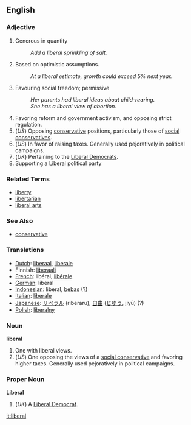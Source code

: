 ==English==

===Adjective===

# Generous in quantity
#: ''Add a liberal sprinkling of salt.''
# Based on optimistic assumptions.
#: ''At a liberal estimate, growth could exceed 5% next year.''
# Favouring social freedom; permissive
#: ''Her parents had liberal ideas about child-rearing.''
#: ''She has a liberal view of abortion.''
# Favoring reform and government activism, and opposing strict regulation.
# (''US'') Opposing [[conservative]] positions, particularly those of [[social conservative]]s.
# (''US'') In favor of raising taxes.  Generally used pejoratively in political campaigns.
# (''UK'') Pertaining to the [[Liberal Democrat]]s.
# Supporting a Liberal political party

===Related Terms===
*[[liberty]]
*[[libertarian]]
*[[liberal arts]]

===See Also===
*[[conservative]]

=== Translations ===
*[[Dutch]]: [[liberaal]], [[liberale]]
*Finnish: [[liberaali]]
*[[French]]: libéral, [[libérale]]
*[[German]]: liberal
*[[Indonesian]]: liberal, [[bebas]] (?)
*[[Italian]]: [[liberale]]
*[[Japanese]]: [[リベラル]] (riberaru), [[自由]] ([[じゆう]], jiyū) (?)
*[[Polish]]: [[liberalny]]

===Noun===
'''liberal'''

# One with liberal views.
# (''US'') One opposing the views of a [[social conservative]] and favoring higher taxes.  Generally used pejoratively in political campaigns.

===Proper Noun===
'''Liberal'''

# (''UK'') A [[Liberal Democrat]].

[[it:liberal]]
